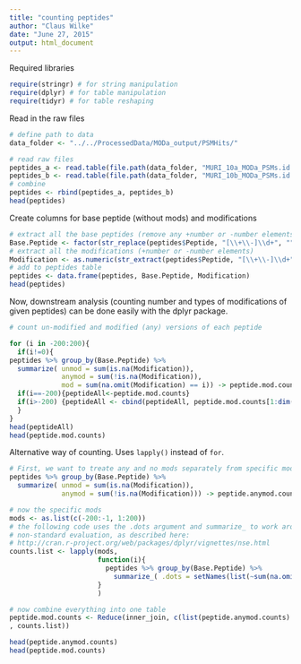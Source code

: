 ```yaml
---
title: "counting peptides"
author: "Claus Wilke"
date: "June 27, 2015"
output: html_document
---
```


Required libraries
```r
require(stringr) # for string manipulation
require(dplyr) # for table manipulation
require(tidyr) # for table reshaping
```


Read in the raw files 
```r
# define path to data 
data_folder <- "../../ProcessedData/MODa_output/PSMHits/"

# read raw files
peptides_a <- read.table(file.path(data_folder, "MURI_10a_MODa_PSMs.id.txt"), header = TRUE, stringsAsFactors = FALSE)
peptides_b <- read.table(file.path(data_folder, "MURI_10b_MODa_PSMs.id.txt"), header = TRUE, stringsAsFactors = FALSE)
# combine
peptides <- rbind(peptides_a, peptides_b)
head(peptides)
```

Create columns for base peptide (without mods) and modifications
```r
# extract all the base peptides (remove any +number or -number elements)
Base.Peptide <- factor(str_replace(peptides$Peptide, "[\\+\\-]\\d+", ""))
# extract all the modifications (+number or -number elements)
Modification <- as.numeric(str_extract(peptides$Peptide, "[\\+\\-]\\d+"))
# add to peptides table
peptides <- data.frame(peptides, Base.Peptide, Modification)
head(peptides)
```

Now, downstream analysis (counting number and types of modifications of given peptides) can be done easily with the dplyr package.
```r
# count un-modified and modified (any) versions of each peptide

for (i in -200:200){
  if(i!=0){
peptides %>% group_by(Base.Peptide) %>%
  summarize( unmod = sum(is.na(Modification)),
             anymod = sum(!is.na(Modification)),
             mod = sum(na.omit(Modification) == i)) -> peptide.mod.counts
  if(i==-200){peptideAll<-peptide.mod.counts}
  if(i>-200) {peptideAll <- cbind(peptideAll, peptide.mod.counts[1:dim(peptide.mod.counts)[1],4])}
  }
}
head(peptideAll)
head(peptide.mod.counts)
```

Alternative way of counting. Uses `lapply()` instead of `for`.
```r
# First, we want to treate any and no mods separately from specific mods. So let's do those first.
peptides %>% group_by(Base.Peptide) %>%
  summarize( unmod = sum(is.na(Modification)),
             anymod = sum(!is.na(Modification))) -> peptide.anymod.counts

# now the specific mods
mods <- as.list(c(-200:-1, 1:200))
# the following code uses the .dots argument and summarize_ to work around
# non-standard evaluation, as described here:
# http://cran.r-project.org/web/packages/dplyr/vignettes/nse.html
counts.list <- lapply(mods, 
                      function(i){
                        peptides %>% group_by(Base.Peptide) %>%
                          summarize_( .dots = setNames(list(~sum(na.omit(Modification) == i)), paste("mod", i, sep='')))
                      }
                      )

# now combine everything into one table
peptide.mod.counts <- Reduce(inner_join, c(list(peptide.anymod.counts)
, counts.list))

head(peptide.anymod.counts)
head(peptide.mod.counts)
```
